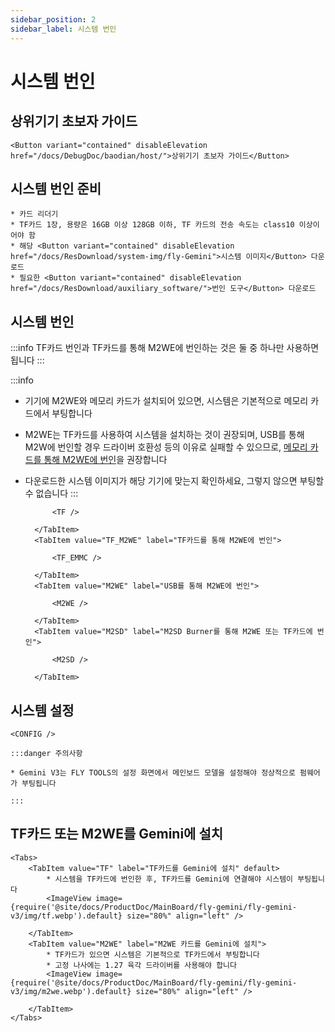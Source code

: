 ```yaml
---
sidebar_position: 2
sidebar_label: 시스템 번인
---
```








# 시스템 번인

## 상위기기 초보자 가이드

    <Button variant="contained" disableElevation href="/docs/DebugDoc/baodian/host/">상위기기 초보자 가이드</Button>

## 시스템 번인 준비

    * 카드 리더기
    * TF카드 1장, 용량은 16GB 이상 128GB 이하, TF 카드의 전송 속도는 class10 이상이어야 함
    * 해당 <Button variant="contained" disableElevation href="/docs/ResDownload/system-img/fly-Gemini">시스템 이미지</Button> 다운로드
    * 필요한 <Button variant="contained" disableElevation href="/docs/ResDownload/auxiliary_software/">번인 도구</Button> 다운로드

## 시스템 번인

:::info
TF카드 번인과 TF카드를 통해 M2WE에 번인하는 것은 둘 중 하나만 사용하면 됩니다
:::

:::info
* 기기에 M2WE와 메모리 카드가 설치되어 있으면, 시스템은 기본적으로 메모리 카드에서 부팅합니다
* M2WE는 TF카드를 사용하여 시스템을 설치하는 것이 권장되며, USB를 통해 M2W에 번인할 경우 드라이버 호환성 등의 이유로 실패할 수 있으므로, [메모리 카드를 통해 M2WE에 번인](https://mellow-next.klipper.cn/docs/ProductDoc/SBC/fly-pi-v2/fly-os)을 권장합니다
* 다운로드한 시스템 이미지가 해당 기기에 맞는지 확인하세요, 그렇지 않으면 부팅할 수 없습니다
:::

    <Tabs>
        <TabItem value="TF" label="TF카드에 번인" default>
            
            <TF />
            
        </TabItem>
        <TabItem value="TF_M2WE" label="TF카드를 통해 M2WE에 번인">
            
            <TF_EMMC />

        </TabItem>
        <TabItem value="M2WE" label="USB를 통해 M2WE에 번인">
            
            <M2WE />

        </TabItem>
        <TabItem value="M2SD" label="M2SD Burner를 통해 M2WE 또는 TF카드에 번인">
            
            <M2SD />

        </TabItem>
    </Tabs>


## 시스템 설정

    <CONFIG />

    :::danger 주의사항

    * Gemini V3는 FLY TOOLS의 설정 화면에서 메인보드 모델을 설정해야 정상적으로 펌웨어가 부팅됩니다

    :::

## TF카드 또는 M2WE를 Gemini에 설치

    <Tabs>
        <TabItem value="TF" label="TF카드를 Gemini에 설치" default>
            * 시스템을 TF카드에 번인한 후, TF카드를 Gemini에 연결해야 시스템이 부팅됩니다
            <ImageView image={require('@site/docs/ProductDoc/MainBoard/fly-gemini/fly-gemini-v3/img/tf.webp').default} size="80%" align="left" />  

        </TabItem>
        <TabItem value="M2WE" label="M2WE 카드를 Gemini에 설치">
            * TF카드가 있으면 시스템은 기본적으로 TF카드에서 부팅합니다
            * 고정 나사에는 1.27 육각 드라이버를 사용해야 합니다
            <ImageView image={require('@site/docs/ProductDoc/MainBoard/fly-gemini/fly-gemini-v3/img/m2we.webp').default} size="80%" align="left" />  

        </TabItem>
    </Tabs>